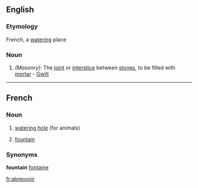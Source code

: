 ==English==

===Etymology===
French, a [[watering]] place
===Noun===
#''(Masonry):'' The [[joint]] or [[interstice]] between [[stones]], to be filled with [[mortar]] - [[Gwilt]]

----
==French==

===Noun===
# [[watering hole]] (for animals)
# {{Quebec}} [[fountain]]

===Synonyms===
'''fountain'''
[[fontaine]]

[[fr:abreuvoir]]